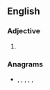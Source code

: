 ==English==

===Adjective===
{{head|en|adjective superlative form}}

# {{en-superlative of|nasty}}

===Anagrams===
* {{l|en|antisets}}, {{l|en|antsiest}}, {{l|en|instates}}, {{l|en|satinets}}, {{l|en|statines}}, {{l|en|Titaness}}